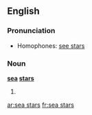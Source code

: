 ==English==

===Pronunciation===
* Homophones: [[see stars]]

===Noun===
'''[[sea]] [[stars]]'''

# {{plural of|sea star}}

[[ar:sea stars]]
[[fr:sea stars]]